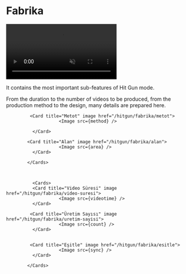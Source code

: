 
# Fabrika

<video autoPlay muted loop controls>
  <source src="/gorselekle.mp4" type="video/mp4" />
  Your browser does not support the video tag.
</video>



It contains the most important sub-features of Hit Gun mode.

From the duration to the number of videos to be produced, from the production method to the design, many details are prepared here.


  <Cards num={2}>

             <Card title="Metot" image href="/hitgun/fabrika/metot">
                        <Image src={method} /> 
             
              </Card>

            <Card title="Alan" image href="/hitgun/fabrika/alan">
                        <Image src={area} />
              </Card>

            </Cards>



              <Cards>
              <Card title="Video Süresi" image href="/hitgun/fabrika/video-suresi">
                        <Image src={videotime} />
              </Card>

             <Card title="Üretim Sayısı" image href="/hitgun/fabrika/uretim-sayisi">
                        <Image src={count} />
              </Card>


             <Card title="Eşitle" image href="/hitgun/fabrika/esitle">
                        <Image src={sync} />
              </Card>

            </Cards>
